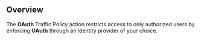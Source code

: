 ## Overview

The **OAuth** Traffic Policy action restricts access to only authorized users
by enforcing **OAuth** through an identity provider of your choice.
